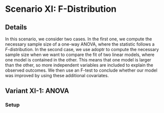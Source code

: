 # Scenario XI: F-Distribution

## Details

In this scenario, we consider two cases. In the first one, we compute the necessary sample size of a one-way ANOVA, where the statistic follows a $F$-distribution. In the second case, we use adoptr to compute the necessary sample size when we want to compare the fit of two linear models, where one model is contained in the other. This means that one model is larger than the other, so more independent variables are included to explain the observed outcomes. We then use an F-test to conclude whether our model was improved by using these additional covariates.

## Variant XI-1: ANOVA

### Setup
